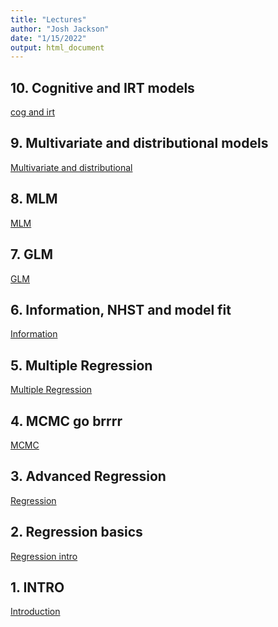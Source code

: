 ```yaml
---
title: "Lectures"
author: "Josh Jackson"
date: "1/15/2022"
output: html_document
---
```



## 10. Cognitive and IRT models
[cog and irt](/Lectures/irt.html)

## 9. Multivariate and distributional models
[Multivariate and distributional](/Lectures/multi.html)

## 8. MLM
[MLM](/Lectures/mlm-8.html)

## 7. GLM
[GLM](/Lectures/glm-7.html)

## 6. Information, NHST and model fit
[Information](/Lectures/info-6.html)

## 5. Multiple Regression
[Multiple Regression](/Lectures/MR-5.html)

## 4. MCMC go brrrr
[MCMC](/Lectures/MCMC-4.html)

## 3. Advanced Regression 
[Regression](/Lectures/regression-3.html)

## 2. Regression basics
[Regression intro](/Lectures/regression-2.html)

## 1. INTRO
[Introduction](/Lectures/Intro-1.html)







